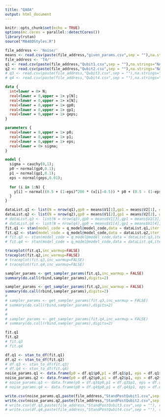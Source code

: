 ```yaml
---
title: "QAOA"
output: html_document
---
```


```r
knitr::opts_chunk$set(echo = TRUE)
options(mc.cores = parallel::detectCores())
library(rstan)
source("MA480Styles.R")
```


```r
file_address <- 'Noise/'
means <- read.csv(paste(file_address,"given_params.csv",sep = ""),na.strings="NA",header=FALSE)
file_address <- 'T4/'
q1 <- read.csv(paste(file_address,"Qubit1.csv",sep = ""),na.strings="NA",header=TRUE)
q2 <- read.csv(paste(file_address,"Qubit2.csv",sep = ""),na.strings="NA",header=TRUE)
# q3 <- read.csv(paste(file_address,"Qubit3.csv",sep = ""),na.strings="NA",header=TRUE)
# q4 <- read.csv(paste(file_address,"Qubit4.csv",sep = ""),na.strings="NA",header=TRUE)
```

```stan
data {
  int<lower = 0> N;
  real<lower = 0,upper = 1> y[N];
  real<lower = 0,upper = 1> x[N];
  real<lower = 0,upper = 1> gp0;
  real<lower = 0,upper = 1> gp1;
  real<lower = 0,upper = 1> geps;
}

parameters {
  real<lower = 0,upper = 1> p0;
  real<lower = 0,upper = 1> p1;
  real<lower = 0,upper = 1> eps;
  real<lower = 0> sigma;
}

model {
  sigma ~ cauchy(0,1);
  p0 ~ normal(gp0,0.1);
  p1 ~ normal(gp1,0.1);
  eps ~ normal(geps,0.01);
  
  for (i in 1:N) {
    y[i] ~ normal((0.5 + (1-eps)^200 * (x[i]-0.5)) * p0 + (0.5 - (1-eps)^200 * (x[i] - 0.5)) * (1-p1),sigma);
  }
}
```


```r
dataList.q1 <- list(N = nrow(q1),gp0 = means$V1[1],gp1 = means$V2[1], geps = means$V3[1], x = q1$x,y = q1$y)
dataList.q2 <- list(N = nrow(q2),gp0 = means$V1[2],gp1 = means$V2[2], geps = means$V3[2], x = q2$x,y = q2$y)
# dataList.q3 <- list(N = nrow(q3),gp0 = means$V1[3],gp1 = means$V2[3], geps = means$V3[3], x = q3$x,y = q3$y)
# dataList.q4 <- list(N = nrow(q4),gp0 = means$V1[4],gp1 = means$V2[4], geps = means$V3[4], x = q4$x,y = q4$y)
fit.q1 <- stan(model_code = q_model@model_code,data = dataList.q1,iter = 5000,warmup = 1000, control = list(adapt_delta = 0.99))
fit.q2 <- stan(model_code = q_model@model_code,data = dataList.q2,iter = 5000,warmup = 1000, control = list(adapt_delta = 0.99))
# fit.q3 <- stan(model_code = q_model@model_code,data = dataList.q3,iter = 5000,warmup = 1000, control = list(adapt_delta = 0.99))
# fit.q4 <- stan(model_code = q_model@model_code,data = dataList.q4,iter = 5000,warmup = 1000, control = list(adapt_delta = 0.99))
```

```r
traceplot(fit.q1,inc_warmup=FALSE)
traceplot(fit.q2,inc_warmup=FALSE)
# traceplot(fit.q3,inc_warmup=FALSE)
# traceplot(fit.q4,inc_warmup=FALSE)
```

```r
sampler_params <- get_sampler_params(fit.q1,inc_warmup = FALSE)
summary(do.call(rbind,sampler_params),digits=2)

sampler_params <- get_sampler_params(fit.q2,inc_warmup = FALSE)
summary(do.call(rbind,sampler_params),digits=2)
# 
# sampler_params <- get_sampler_params(fit.q3,inc_warmup = FALSE)
# summary(do.call(rbind,sampler_params),digits=2)
# 
# 
# sampler_params <- get_sampler_params(fit.q4,inc_warmup = FALSE)
# summary(do.call(rbind,sampler_params),digits=2)
```

```r
fit.q1
fit.q2
# fit.q3
# fit.q4
```


```r
df.q1 <- stan_to_df(fit.q1)
df.q2 <- stan_to_df(fit.q2)
# df.q3 <- stan_to_df(fit.q3)
# df.q4 <- stan_to_df(fit.q4)
noise_params.q1 <- data.frame(p0 = df.q1$p0,p1 = df.q1$p1, eps = df.q1$eps)
noise_params.q2 <- data.frame(p0 = df.q2$p0,p1 = df.q2$p1, eps = df.q2$eps)
# noise_params.q3 <- data.frame(p0 = df.q3$p0,p1 = df.q3$p1, eps = df.q3$eps)
# noise_params.q4 <- data.frame(p0 = df.q4$p0,p1 = df.q4$p1, eps = df.q4$eps)
```



```r
write.csv(noise_params.q1,paste(file_address,"StandPostQubit1.csv",sep = ""), row.names = FALSE)
write.csv(noise_params.q2,paste(file_address,"StandPostQubit2.csv",sep = ""), row.names = FALSE)
# write.csv(df.q3,paste(file_address,"StandPostQubit3.csv",sep = ""), row.names = FALSE)
# write.csv(df.q4,paste(file_address,"StandPostQubit4.csv",sep = ""), row.names = FALSE)
```























